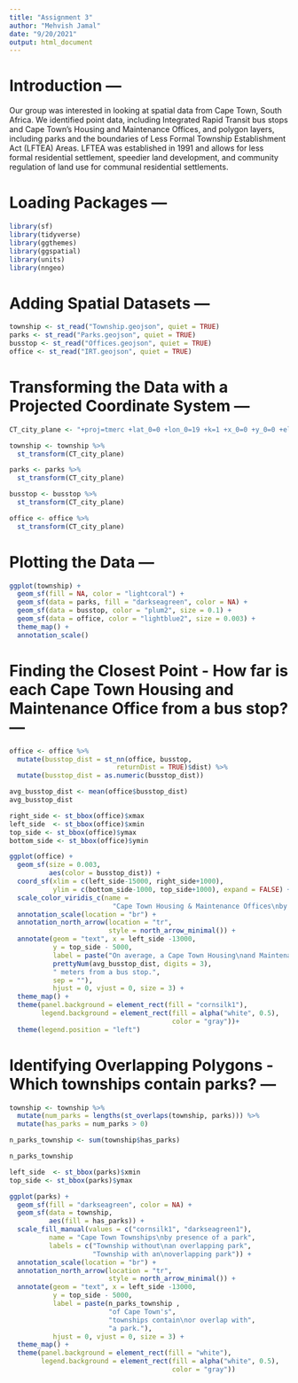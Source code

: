 ---
title: "Assignment 3"
author: "Mehvish Jamal"
date: "9/20/2021"
output: html_document
---
# Introduction ---
Our group was interested in looking at spatial data from Cape Town, South Africa. We identified point data, including Integrated Rapid Transit bus stops and Cape Town's Housing and Maintenance Offices, and polygon layers, including parks and the boundaries of Less Formal Township Establishment Act (LFTEA) Areas. LFTEA was established in 1991 and allows for less formal residential settlement, speedier land development, and community regulation of land use for communal residential settlements. 

# Loading Packages ---
```{r}
library(sf)
library(tidyverse)
library(ggthemes)
library(ggspatial)
library(units)
library(nngeo)
```

# Adding Spatial Datasets ---
```{r}
township <- st_read("Township.geojson", quiet = TRUE)
parks <- st_read("Parks.geojson", quiet = TRUE)
busstop <- st_read("Offices.geojson", quiet = TRUE)
office <- st_read("IRT.geojson", quiet = TRUE)
```

# Transforming the Data with a Projected Coordinate System ---
```{r}
CT_city_plane <- "+proj=tmerc +lat_0=0 +lon_0=19 +k=1 +x_0=0 +y_0=0 +ellps=WGS84 +units=m +no_defs"

township <- township %>%
  st_transform(CT_city_plane)

parks <- parks %>%
  st_transform(CT_city_plane)

busstop <- busstop %>%
  st_transform(CT_city_plane)

office <- office %>%
  st_transform(CT_city_plane)
```

# Plotting the Data ---
```{r}
ggplot(township) +
  geom_sf(fill = NA, color = "lightcoral") +
  geom_sf(data = parks, fill = "darkseagreen", color = NA) +
  geom_sf(data = busstop, color = "plum2", size = 0.1) +
  geom_sf(data = office, color = "lightblue2", size = 0.003) +
  theme_map() +
  annotation_scale()
```

# Finding the Closest Point - How far is each Cape Town Housing and Maintenance Office from a bus stop? ---
```{r}
office <- office %>%
  mutate(busstop_dist = st_nn(office, busstop, 
                           returnDist = TRUE)$dist) %>%
  mutate(busstop_dist = as.numeric(busstop_dist))
```
```{r}
avg_busstop_dist <- mean(office$busstop_dist)
avg_busstop_dist
```
```{r}
right_side <- st_bbox(office)$xmax
left_side  <- st_bbox(office)$xmin
top_side <- st_bbox(office)$ymax
bottom_side <- st_bbox(office)$ymin

ggplot(office) +
  geom_sf(size = 0.003,
          aes(color = busstop_dist)) +
  coord_sf(xlim = c(left_side-15000, right_side+1000),
           ylim = c(bottom_side-1000, top_side+1000), expand = FALSE) +
  scale_color_viridis_c(name =
                          "Cape Town Housing & Maintenance Offices\nby distance to a Bus Stop") +
  annotation_scale(location = "br") +
  annotation_north_arrow(location = "tr",
                         style = north_arrow_minimal()) +
  annotate(geom = "text", x = left_side -13000,
           y = top_side - 5000,
           label = paste("On average, a Cape Town Housing\nand Maintenance Office\nis ",
           prettyNum(avg_busstop_dist, digits = 3),
           " meters from a bus stop.",
           sep = ""),
           hjust = 0, vjust = 0, size = 3) +
  theme_map() +
  theme(panel.background = element_rect(fill = "cornsilk1"),
        legend.background = element_rect(fill = alpha("white", 0.5),
                                         color = "gray"))+
  theme(legend.position = "left")
```

# Identifying Overlapping Polygons - Which townships contain parks? ---
```{r}
township <- township %>%
  mutate(num_parks = lengths(st_overlaps(township, parks))) %>%
  mutate(has_parks = num_parks > 0)

n_parks_township <- sum(township$has_parks)

n_parks_township
```
```{r}
left_side  <- st_bbox(parks)$xmin
top_side <- st_bbox(parks)$ymax

ggplot(parks) +
  geom_sf(fill = "darkseagreen", color = NA) +
  geom_sf(data = township,
          aes(fill = has_parks)) +
  scale_fill_manual(values = c("cornsilk1", "darkseagreen1"),
          name = "Cape Town Townships\nby presence of a park", 
          labels = c("Township without\nan overlapping park",
                     "Township with an\noverlapping park")) +
  annotation_scale(location = "br") +
  annotation_north_arrow(location = "tr",
                         style = north_arrow_minimal()) +
  annotate(geom = "text", x = left_side -13000, 
           y = top_side - 5000, 
           label = paste(n_parks_township ,
                         "of Cape Town's",
                         "townships contain\nor overlap with", 
                         "a park."),
           hjust = 0, vjust = 0, size = 3) +
  theme_map() +
  theme(panel.background = element_rect(fill = "white"),
        legend.background = element_rect(fill = alpha("white", 0.5), 
                                         color = "gray"))
```

